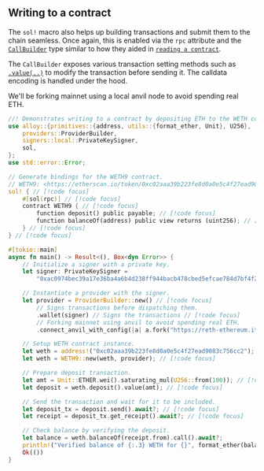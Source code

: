 ## Writing to a contract

The `sol!` macro also helps up building transactions and submit them to the chain seamless.
Once again, this is enabled via the `rpc` attribute and the [`CallBuilder`](https://docs.rs/alloy/latest/alloy/contract/struct.CallBuilder.html) type similar to how they aided in [`reading a contract`](/contract-interactions/read-contract).

The `CallBuilder` exposes various transaction setting methods such as [`.value(..)`](https://docs.rs/alloy/latest/alloy/contract/struct.CallBuilder.html#method.value) to modify the transaction before sending it. The calldata encoding is handled under the hood.

We'll be forking mainnet using a local anvil node to avoid spending real ETH.

```rust showLineNumbers [write_contract.rs]
//! Demonstrates writing to a contract by depositing ETH to the WETH contract.
use alloy::{primitives::{address, utils::{format_ether, Unit}, U256},
    providers::ProviderBuilder,
    signers::local::PrivateKeySigner,
    sol,
};
use std::error::Error;

// Generate bindings for the WETH9 contract.
// WETH9: <https://etherscan.io/token/0xc02aaa39b223fe8d0a0e5c4f27ead9083c756cc2>
sol! { // [!code focus]
    #[sol(rpc)] // [!code focus]
    contract WETH9 { // [!code focus]
        function deposit() public payable; // [!code focus]
        function balanceOf(address) public view returns (uint256); // [!code focus]
    } // [!code focus]
} // [!code focus]

#[tokio::main]
async fn main() -> Result<(), Box<dyn Error>> {
    // Initialize a signer with a private key.
    let signer: PrivateKeySigner =
        "0xac0974bec39a17e36ba4a6b4d238ff944bacb478cbed5efcae784d7bf4f2ff80".parse()?;

    // Instantiate a provider with the signer.
    let provider = ProviderBuilder::new() // [!code focus]
        // Signs transactions before dispatching them.
        .wallet(signer) // Signs the transactions // [!code focus]
        // Forking mainnet using anvil to avoid spending real ETH.
        .connect_anvil_with_config(|a| a.fork("https://reth-ethereum.ithaca.xyz/rpc"));

    // Setup WETH contract instance.
    let weth = address!("0xc02aaa39b223fe8d0a0e5c4f27ead9083c756cc2");
    let weth = WETH9::new(weth, provider); // [!code focus]

    // Prepare deposit transaction.
    let amt = Unit::ETHER.wei().saturating_mul(U256::from(100)); // [!code focus]
    let deposit = weth.deposit().value(amt); // [!code focus]

    // Send the transaction and wait for it to be included.
    let deposit_tx = deposit.send().await?; // [!code focus]
    let receipt = deposit_tx.get_receipt().await?; // [!code focus]

    // Check balance by verifying the deposit.
    let balance = weth.balanceOf(receipt.from).call().await?;
    println!("Verified balance of {:.3} WETH for {}", format_ether(balance), receipt.from); // [!code focus]
    Ok(())
}
```
